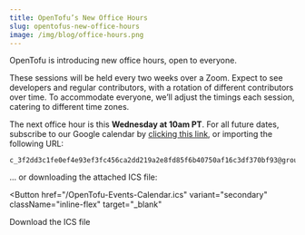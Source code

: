 ```yaml
---
title: OpenTofu’s New Office Hours
slug: opentofus-new-office-hours
image: /img/blog/office-hours.png
---
```


OpenTofu is introducing new office hours, open to everyone.

<!--truncate-->

These sessions will be held every two weeks over a Zoom. Expect to see developers and regular contributors, with a rotation of different contributors over time. To accommodate everyone, we’ll adjust the timings each session, catering to different time zones.

The next office hour is this **Wednesday at 10am PT**. For all future dates, subscribe to our Google calendar by [clicking this link](https://calendar.google.com/calendar/render?cid=c_3f2dd3c1fe0ef4e93ef3fc456ca2dd219a2e8fd85f6b40750af16c3df370bf93@group.calendar.google.com), or importing the following URL:

```
c_3f2dd3c1fe0ef4e93ef3fc456ca2dd219a2e8fd85f6b40750af16c3df370bf93@group.calendar.google.com
```

... or downloading the attached ICS file:


<Button
  href="/OpenTofu-Events-Calendar.ics"
  variant="secondary"
  className="inline-flex"
  target="_blank"
>
  Download the ICS file
</Button>

